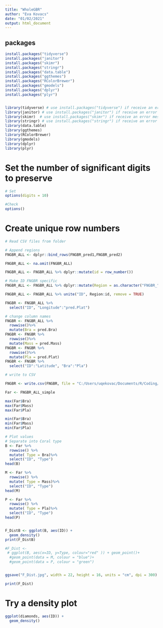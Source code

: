 ```yaml
---
title: "WholeGBR"
author: "Eva Kovacs"
date: "01/02/2021"
output: html_document
---
```


## packages

```r
install.packages("tidyverse")
install.packages("janitor")
install.packages("skimr")
install.packages("stringr")
install.packages("data.table")
install.packages("ggthemes")
install.packages("RColorBrewer")
install.packages("gmodels")
install.packages("dplyr")
install.packages("plyr")


library(tidyverse) # use install.packages("tidyverse") if receive an error message
library(janitor) # use install.packages("janitor") if receive an error message
library(skimr)  # use install.packages("skimr") if receive an error message
library(stringr) # use install.packages("stringr") if receive an error message
library(data.table)
library(ggthemes)
library(RColorBrewer)
library(gmodels)
library(dplyr)
library(plyr)

```


# Set the number of significant digits to preserve

```r

# Set
options(digits = 10)

#Check
options()

```

# Create unique row numbers

```r
# Read CSV files from folder

# Append regions
FNGBR_ALL <- dplyr::bind_rows(FNGBR_pred1,FNGBR_pred2)

FNGBR_ALL <- na.omit(FNGBR_ALL)

FNGBR_ALL <- FNGBR_ALL %>% dplyr::mutate(id = row_number())

# Make ID FNGBR specific
FNGBR_ALL <- FNGBR_ALL %>% dplyr::mutate(Region = as.character("FNGBR_"))

FNGBR_ALL <- FNGBR_ALL %>% unite("ID", Region:id, remove = TRUE)

FNGBR <- FNGBR_ALL %>%
  select("ID", "Longitude":"pred.Plat")

# change column names
FNGBR <- FNGBR_ALL %>%
  rowwise()%>%
  mutate(Bra = pred.Bra)
FNGBR <- FNGBR %>%
  rowwise()%>%
  mutate(Mass = pred.Mass)
FNGBR <- FNGBR %>%
  rowwise()%>%
  mutate(Pla = pred.Plat)
FNGBR <- FNGBR %>%
  select("ID":"Latitude", "Bra":"Pla")

# write to CSV

FNGBR <- write.csv(FNGBR, file = "C:/Users/uqekovac/Documents/R/Coding/GBRBenthic2020/CoralTypeMapping/Wave_Predictions_per_region/FNGBR_ALL_simple.csv")

Far <- FNGBR_ALL_simple

max(Far$Bra)
max(Far$Mass)
max(Far$Pla)

min(Far$Bra)
min(Far$Mass)
min(Far$Pla)

# Plot values
# Separate into Coral type
B <- Far %>% 
  rowwise() %>%
  mutate( Type = Bra)%>%
  select("ID", "Type") 
head(B)

M <- Far %>% 
  rowwise() %>%
  mutate( Type = Mass)%>%
  select("ID", "Type")
head(M)

P <- Far %>% 
  rowwise() %>%
  mutate( Type = Pla)%>%
  select("ID", "Type")
head(P)


F_DistB <- ggplot(B, aes(ID)) +
  geom_density()
print(F_DistB)

#F_Dist <- 
 # ggplot(B, aes(x=ID, y=Type, colour="red" )) + geom_point()+
  #geom_point(data = M, colour = "blue")+
  #geom_point(data = P, colour = "green")


ggsave("F_Dist.jpg", width = 22, height = 16, units = "cm", dpi = 300)

print(F_Dist)
```

# Try a density plot

```r

ggplot(diamonds, aes(ID)) +
  geom_density()


```

